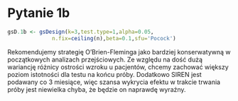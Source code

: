 # Pytanie 1b 

```r

gsD.1b <- gsDesign(k=3,test.type=1,alpha=0.05,
              n.fix=ceiling(n),beta=0.1,sfu='Pocock')


```

\begin{table}[ht]
\centering
\begin{tabular}{rrrr}
  \hline
 & n & Z & Nominal p \\ 
  \hline
1 & 153.848 & 1.992 & 0.023 \\ 
  2 & 307.696 & 1.992 & 0.023 \\ 
  3 & 461.544 & 1.992 & 0.023 \\ 
   \hline
\end{tabular}
\caption{Plan analizy.}
\end{table}

\small

Rekomendujemy strategię O'Brien-Fleminga jako bardziej konserwatywną w początkowych analizach przejściowych. Ze względu na dość dużą wariancję różnicy ostrości wzroku u pacjentów, chcemy zachować większy poziom istotności dla testu na końcu próby. 
Dodatkowo SIREN jest podawany co 3 miesiące, więc szansa wykrycia efektu w trakcie trwania próby jest niewielka chyba, że będzie on naprawdę wyraźny.
